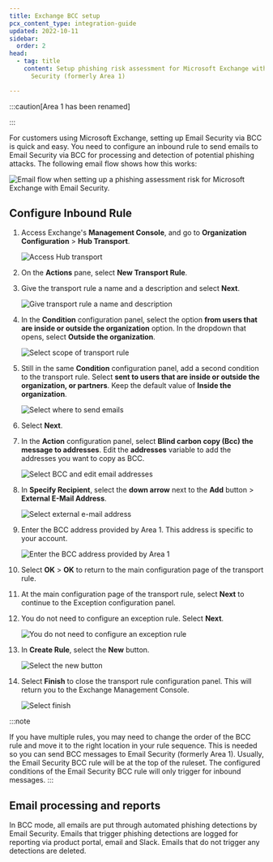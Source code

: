 ```yaml
---
title: Exchange BCC setup
pcx_content_type: integration-guide
updated: 2022-10-11
sidebar:
  order: 2
head:
  - tag: title
    content: Setup phishing risk assessment for Microsoft Exchange with Email
      Security (formerly Area 1)

---
```



:::caution[Area 1 has been renamed]


<Render file="rename-area1-to-ces" />


:::

For customers using Microsoft Exchange, setting up Email Security via BCC is quick and easy. You need to configure an inbound rule to send emails to Email Security via BCC for processing and detection of potential <GlossaryTooltip term="phishing">phishing</GlossaryTooltip> attacks. The following email flow shows how this works:

![Email flow when setting up a phishing assessment risk for Microsoft Exchange with Email Security.](~/assets/images/email-security/deployment/api-setup/exchange/bcc-exchange-flow.png)

## Configure Inbound Rule

1. Access Exchange's **Management Console**, and go to **Organization Configuration** > **Hub Transport**.

   ![Access Hub transport](~/assets/images/email-security/deployment/api-setup/exchange/step1.png)

2. On the **Actions** pane, select **New Transport Rule**.

3. Give the transport rule a name and a description and select **Next**.

   ![Give transport rule a name and description](~/assets/images/email-security/deployment/api-setup/exchange/step3.png)

4. In the **Condition** configuration panel, select the option **from users that are inside or outside the organization** option. In the dropdown that opens, select **Outside the organization**.

   ![Select scope of transport rule](~/assets/images/email-security/deployment/api-setup/exchange/step4.png)

5. Still in the same **Condition** configuration panel, add a second condition to the transport rule. Select **sent to users that are inside or outside the organization, or partners**. Keep the default value of **Inside the organization**.

   ![Select where to send emails](~/assets/images/email-security/deployment/api-setup/exchange/step5.png)

6. Select **Next**.

7. In the **Action** configuration panel, select **Blind carbon copy (Bcc) the message to addresses**. Edit the **addresses** variable to add the addresses you want to copy as BCC.

   ![Select BCC and edit email addresses](~/assets/images/email-security/deployment/api-setup/exchange/step7.png)

8. In **Specify Recipient**, select the **down arrow** next to the **Add** button > **External E-Mail Address**.

   ![Select external e-mail address](~/assets/images/email-security/deployment/api-setup/exchange/step8.png)

9. Enter the BCC address provided by Area 1. This address is specific to your account.

   ![Enter the BCC address provided by Area 1](~/assets/images/email-security/deployment/api-setup/exchange/step9.png)

10. Select **OK** > **OK** to return to the main configuration page of the transport rule.

11. At the main configuration page of the transport rule, select **Next** to continue to the Exception configuration panel.

12. You do not need to configure an exception rule. Select **Next**.

    ![You do not need to configure an exception rule](~/assets/images/email-security/deployment/api-setup/exchange/step12.png)

13. In **Create Rule**, select the **New** button.

    ![Select the new button](~/assets/images/email-security/deployment/api-setup/exchange/step13.png)

14. Select **Finish** to close the transport rule configuration panel. This will return you to the Exchange Management Console.

    ![Select finish](~/assets/images/email-security/deployment/api-setup/exchange/step14.png)

:::note

If you have multiple rules, you may need to change the order of the BCC rule and move it to the right location in your rule sequence. This is needed so you can send BCC messages to Email Security (formerly Area 1). Usually, the Email Security BCC rule will be at the top of the ruleset. The configured conditions of the Email Security BCC rule will only trigger for inbound messages.
:::

## Email processing and reports

In BCC mode, all emails are put through automated phishing detections by Email Security. Emails that trigger phishing detections are logged for reporting via product portal, email and Slack. Emails that do not trigger any detections are deleted.
